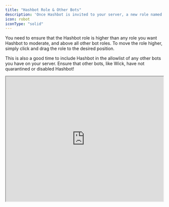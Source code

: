 ```yaml
---
title: "Hashbot Role & Other Bots"
description: 'Once Hashbot is invited to your server, a new role named "Hashbot" will be created.'
icon: robot
iconType: "solid"
---
```



You need to ensure that the Hashbot role is higher than any role you want Hashbot to moderate, and above all other bot roles. To move the role higher, simply click and drag the role to the desired position.

This is also a good time to include Hashbot in the allowlist of any other bots you have on your server. Ensure that other bots, like Wick, have not quarantined or disabled Hashbot!


<Frame caption="Be sure to put Hashbot in the correct location in your Role hierarchy.">
  <iframe src="https://cdn.iframe.ly/OVVFuw5" allowfullscreen="" scrolling="no" allow="encrypted-media *;" width="100%" height="400"></iframe>
</Frame>
